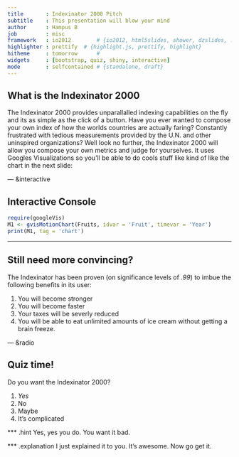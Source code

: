 ```yaml
---
title       : Indexinator 2000 Pitch
subtitle    : This presentation will blow your mind
author      : Hampus B
job         : misc
framework   : io2012        # {io2012, html5slides, shower, dzslides, ...}
highlighter : prettify  # {highlight.js, prettify, highlight}
hitheme     : tomorrow      # 
widgets     : [bootstrap, quiz, shiny, interactive]           
mode        : selfcontained # {standalone, draft}
---
```


## What is the Indexinator 2000

The Indexinator 2000 provides unparallalled indexing capabilities on the fly and its as simple as the click of a button. Have you ever wanted to compose your own index of how the worlds countries are actually faring? Constantly frustrated with tedious measurements provided by the U.N. and other uninspired organizations? Well look no further, the Indexinator 2000 will allow you compose your own metrics and judge for yourselves. It uses Googles Visualizations so you'll be able to do cools stuff like kind of like the chart in the next slide:

--- &interactive

## Interactive Console

```r
require(googleVis)
M1 <- gvisMotionChart(Fruits, idvar = 'Fruit', timevar = 'Year')
print(M1, tag = 'chart')
```

---

## Still need more convincing?

The Indexinator has been proven (on significance levels of *.99*) to imbue the following benefits in its user:

1. You will become stronger
2. You will become faster
3. Your taxes will be severly reduced
4. You will be able to eat unlimited amounts of ice cream without getting a brain freeze.

--- &radio

## Quiz time!

Do you want the Indexinator 2000?

1. _Yes_
2. No
3. Maybe
4. It's complicated

*** .hint
Yes, yes you do. You want it bad.

*** .explanation
I just explained it to you. It's awesome. Now go get it.

